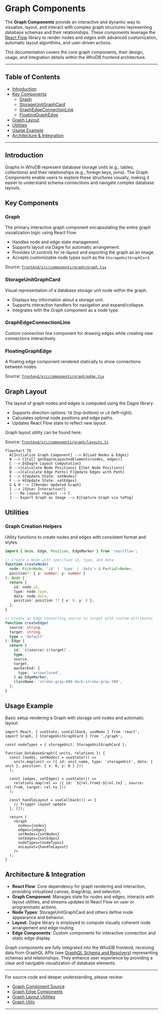 # Graph Components

The **Graph Components** provide an interactive and dynamic way to visualize, layout, and interact with complex graph structures representing database schemas and their relationships. These components leverage the [React Flow](https://reactflow.dev/) library to render nodes and edges with advanced customization, automatic layout algorithms, and user-driven actions.

This documentation covers the core graph components, their design, usage, and integration details within the WhoDB frontend architecture.

---

## Table of Contents

- [Introduction](#introduction)
- [Key Components](#key-components)
  - [Graph](#graph)
  - [StorageUnitGraphCard](#storageunitgraphcard)
  - [GraphEdgeConnectionLine](#graphedgeconnectionline)
  - [FloatingGraphEdge](#floatinggraphedge)
- [Graph Layout](#graph-layout)
- [Utilities](#utilities)
- [Usage Example](#usage-example)
- [Architecture & Integration](#architecture--integration)

---

## Introduction

Graphs in WhoDB represent database storage units (e.g., tables, collections) and their relationships (e.g., foreign keys, joins). The Graph Components enable users to explore these structures visually, making it easier to understand schema connections and navigate complex database layouts.

## Key Components

### Graph

The primary interactive graph component encapsulating the entire graph visualization logic using React Flow.

- Handles node and edge state management.
- Supports layout via Dagre for automatic arrangement.
- Provides UI controls for re-layout and exporting the graph as an image.
- Accepts customizable node types such as the `StorageUnitGraphCard`.

Source: [`frontend/src/components/graph/graph.tsx`](https://github.com/clidey/whodb/blob/main/frontend/src/components/graph/graph.tsx)

### StorageUnitGraphCard

Visual representation of a database storage unit node within the graph.

- Displays key information about a storage unit.
- Supports interaction handlers for navigation and expand/collapse.
- Integrates with the Graph component as a node type.

### GraphEdgeConnectionLine

Custom connection line component for drawing edges while creating new connections interactively.

### FloatingGraphEdge

A floating edge component rendered statically to show connections between nodes.

Source: [`frontend/src/components/graph/edge.tsx`](https://github.com/clidey/whodb/blob/main/frontend/src/components/graph/edge.tsx)

## Graph Layout

The layout of graph nodes and edges is computed using the Dagre library.

- Supports direction options: `TB` (top-bottom) or `LR` (left-right).
- Calculates optimal node positions and edge paths.
- Updates React Flow state to reflect new layout.

Graph layout utility can be found here:

Source: [`frontend/src/components/graph/layouts.ts`](https://github.com/clidey/whodb/blob/main/frontend/src/components/graph/layouts.ts)

```mermaid
flowchart TD
  A[Initialize Graph Component] --> B[Load Nodes & Edges]
  B --> C[Call getDagreLayoutedElements(nodes, edges)]
  C --> D{Dagre Layout Computation}
  D -->|Calculate Node Positions| E[Set Node Positions]
  D -->|Calculate Edge Paths| F[Update Edges with Path]
  E --> G[Update State: setNodes]
  F --> H[Update State: setEdges]
  G & H --> I[Render Updated Graph]
  I --> J{User Interaction?}
  J -- Re-layout request --> C
  J -- Export Graph as Image --> K[Capture Graph via toPng]
```

## Utilities

### Graph Creation Helpers

Utility functions to create nodes and edges with consistent format and styles.

```ts
import { Node, Edge, Position, EdgeMarker } from 'reactflow';

// Create a Node with specified id, type, and data
function createNode(
  node: Pick<Node, 'id' | 'type' | 'data'> & Partial<Node>,
  position?: { x: number; y: number }
): Node {
  return {
    id: node.id,
    type: node.type,
    data: node.data,
    position: position ?? { x: 0, y: 0 },
  };
}

// Create an Edge connecting source to target with custom attributes
function createEdge(
  source: string,
  target: string,
  type = 'default'
): Edge {
  return {
    id: `${source}-${target}`,
    type,
    source,
    target,
    markerEnd: {
      type: 'arrowclosed',
    } as EdgeMarker,
    className: 'stroke-gray-600 dark:stroke-gray-300',
  };
}
```

## Usage Example

Basic setup rendering a Graph with storage unit nodes and automatic layout:

```tsx
import React, { useState, useCallback, useMemo } from 'react';
import Graph, { StorageUnitGraphCard } from './graph';

const nodeTypes = { storageUnit: StorageUnitGraphCard };

function DatabaseGraph({ units, relations }) {
  const [nodes, setNodes] = useState(() =>
    units.map(unit => ({ id: unit.name, type: 'storageUnit', data: { unit }, position: { x: 0, y: 0 } }))
  );

  const [edges, setEdges] = useState(() =>
    relations.map(rel => ({ id: `${rel.from}-${rel.to}`, source: rel.from, target: rel.to }))
  );

  const handleLayout = useCallback(() => {
    // Trigger layout update
  }, []);

  return (
    <Graph
      nodes={nodes}
      edges={edges}
      setNodes={setNodes}
      setEdges={setEdges}
      nodeTypes={nodeTypes}
      onLayout={handleLayout}
    />
  );
}
```

## Architecture & Integration

- **React Flow**: Core dependency for graph rendering and interaction, providing virtualized canvas, drag/drop, and selection.
- **Graph Component**: Manages state for nodes and edges, interacts with layout utilities, and streams updates to React Flow on user or programmatic actions.
- **Node Types**: StorageUnitGraphCard and others define node appearance and behavior.
- **Layout**: Dagre library is employed to compute visually coherent node arrangement and edge routing.
- **Edge Components**: Custom components for interactive connection and static edge display.

Graph components are fully integrated into the WhoDB frontend, receiving data from GraphQL APIs (see [GraphQL Schema and Resolvers](/Architecture%20Overview/GraphQL%20Schema%20and%20Resolvers)) representing schemas and relationships. They enhance user experience by providing a clear and navigable visualization of database elements.

---

For source code and deeper understanding, please review:

- [Graph Component Source](https://github.com/clidey/whodb/blob/main/frontend/src/components/graph/graph.tsx)
- [Graph Edge Components](https://github.com/clidey/whodb/blob/main/frontend/src/components/graph/edge.tsx)
- [Graph Layout Utilities](https://github.com/clidey/whodb/blob/main/frontend/src/components/graph/layouts.ts)
- [Graph Utils](https://github.com/clidey/whodb/blob/main/frontend/src/components/graph/utils.ts)

---